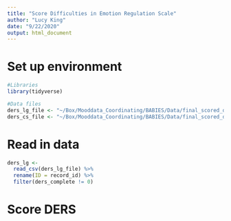 ```yaml
---
title: "Score Difficulties in Emotion Regulation Scale"
author: "Lucy King"
date: "9/22/2020"
output: html_document
---
```


# Set up environment    
```r
#Libraries
library(tidyverse)

#Data files
ders_lg_file <- "~/Box/Mooddata_Coordinating/BABIES/Data/final_scored_data/DERS/raw_data/ders_lg_final.csv"
ders_cs_file <- "~/Box/Mooddata_Coordinating/BABIES/Data/final_scored_data/DERS/raw_data/ders_cs_final.csv"
```

# Read in data 
```r
ders_lg <-
  read_csv(ders_lg_file) %>% 
  rename(ID = record_id) %>% 
  filter(ders_complete != 0)
```

# Score DERS
```r

```

